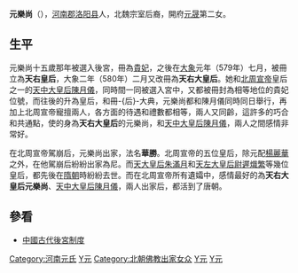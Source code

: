 {{unreferenced|time=2014-2-1}}
'''元樂尚'''（{{bd|565年||640年|catIdx=Yuan,元}}），[[河南郡|河南郡]][[洛阳县|洛阳县]]人，北魏宗室后裔，開府[[元晟|元晟]]第二女。

== 生平 ==

元樂尚十五歲那年被選入後宮，冊為[[貴妃|貴妃]]，之後在[[大象|大象]]元年（579年）七月，被冊立為'''天右皇后'''，大象二年（580年）二月又改冊為'''天右大皇后'''。她和[[北周宣帝|北周宣帝]]皇后之一的[[陳月儀|天中大皇后陳月儀]]，同時間一同被選入宮中，又都被冊封為相等地位的貴妃位號，而往後的升為皇后，和冊-{后}-大典，元樂尚都和陳月儀同時同日舉行，再加上北周宣帝寵擅兩人，各方面的待遇和禮數都相等，兩人又同齡，這許多的巧合和共通點，使的身為'''天右大皇后'''的元樂尚，和[[陳月儀|天中大皇后陳月儀]]，兩人之間感情非常好。

在北周宣帝駕崩后，元樂尚出家，法名'''華勝'''。北周宣帝的五位皇后，除元配[[楊麗華|楊麗華]]之外，在他駕崩后紛紛出家為尼。而[[朱滿月|天大皇后朱滿月]]和[[尉遲熾繁|天左大皇后尉遲熾繁]]等幾位皇后，都先後在[[隋朝|隋朝]]時紛紛去世。而在北周宣帝所有遺孀中，感情最好的為'''天右大皇后元樂尚'''、[[陳月儀|天中大皇后陳月儀]]，兩人出家后，都活到了唐朝。

== 參看 ==
*[[中國古代後宮制度|中國古代後宮制度]]

{{北周皇后}}

[[Category:河南元氏|Category:河南元氏]]
[[Category:北周皇后|Y元]]
[[Category:北朝佛教出家女众|Category:北朝佛教出家女众]]
[[Category:隋朝女性人物|Y元]]
[[Category:唐朝女性人物|Y元]]